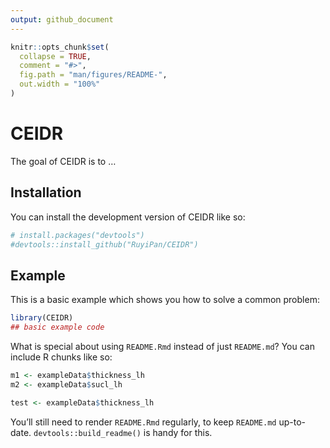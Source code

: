 ```yaml
---
output: github_document
---
```


<!-- README.md is generated from README.Rmd. Please edit that file -->

```r
knitr::opts_chunk$set(
  collapse = TRUE,
  comment = "#>",
  fig.path = "man/figures/README-",
  out.width = "100%"
)
```

# CEIDR

<!-- badges: start -->
<!-- badges: end -->

The goal of CEIDR is to ...

## Installation

You can install the development version of CEIDR like so:

```r
# install.packages("devtools")
#devtools::install_github("RuyiPan/CEIDR")
```

## Example

This is a basic example which shows you how to solve a common problem:

```r
library(CEIDR)
## basic example code
```

What is special about using `README.Rmd` instead of just `README.md`? You can include R chunks like so:

```r
m1 <- exampleData$thickness_lh
m2 <- exampleData$sucl_lh

test <- exampleData$thickness_lh
```

You'll still need to render `README.Rmd` regularly, to keep `README.md` up-to-date. `devtools::build_readme()` is handy for this.



